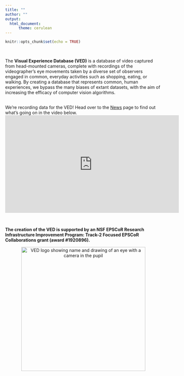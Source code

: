 ---
title: ""
author: ""
output: 
  html_document:
      theme: cerulean
---

```{r setup, include=FALSE}
knitr::opts_chunk$set(echo = TRUE)
```
\

The **Visual Experience Database (VED)** is a database of video captured from head-mounted cameras, complete with recordings of the videographer’s eye movements taken by a diverse set of observers engaged in common, everyday activities such as shopping, eating, or walking.  By creating a database that represents common, human experiences, we bypass the many biases of extant datasets, with the aim of increasing the efficacy of computer vision algorithms.  
\

We're recording data for the VED!  Head over to the [News](https://maggieds.github.io/VED/news.html) page to find out what's going on in the video below.
\
<center>
<iframe width="560" height="315" src="https://www.youtube.com/embed/iChh6G4mqbc" title="video of participant walking around UNR campus wearing data recording device.  Video has no sound" frameborder="0" allow="accelerometer; autoplay; encrypted-media; gyroscope; picture-in-picture" allowfullscreen></iframe> 
</center>
\

**The creation of the VED is supported by an NSF EPSCoR Research Infrastructure Improvement Program: Track-2 Focused EPSCoR Collaborations grant (award #1920896).**  

<center>
<img src="Logo.jpg" width="400x" alt="VED logo showing name and drawing of an eye with a camera in the pupil">  
</center>
\
\